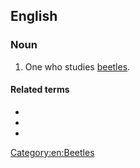 ==English==

===Noun===
{{en-noun}}

# One who studies [[beetle]]s.

====Related terms====
* {{l|en|coleopterological}}
* {{l|en|coleopterologist}}
* {{l|en|coleopterology}}

[[Category:en:Beetles]]